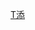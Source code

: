 {{Navbox
|name= 添翼創越工作室
|title=[[添翼創越工作室]]
|group1=男歌手
|list1=[[盧廣仲]]
|group2=女歌手
|list2=[[陳綺貞]] 
|group3=組合
|list3=[[THE VERSE]] - [[白目樂隊]] - [[Vast & Hazy]]
}}<noinclude>
[[Category:台灣藝人經紀公司模板|T添]]
</noinclude>